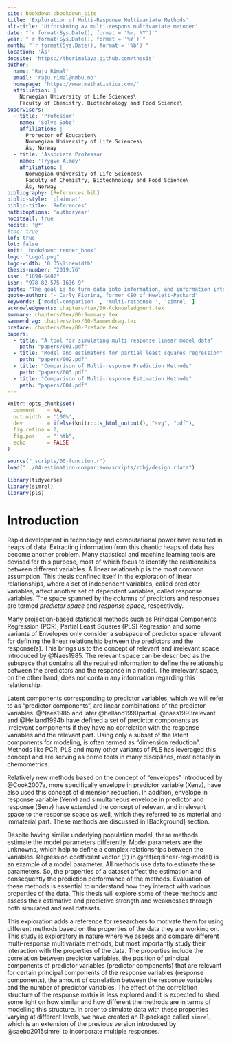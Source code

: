 ```yaml
---
site: bookdown::bookdown_site
title: 'Exploration of Multi-Response Multivariate Methods'
alt-title: 'Utforskning av multi-respons multivariate metoder'
date: "`r format(Sys.Date(), format = '%m, %Y')`"
year: "`r format(Sys.Date(), format = '%Y')`"
month: "`r format(Sys.Date(), format = '%b')`"
location: 'Ås'
docsite: 'https://therimalaya.github.com/thesis'
author:
  name: "Raju Rimal"
  email: 'raju.rimal@nmbu.no'
  homepage: 'https://www.mathatistics.com/'
  affiliation: |
    Norwegian University of Life Sciences\
    Faculty of Chemistry, Biotechnology and Food Science\
supervisors:
  - title: 'Professor'
    name: 'Solve Sæbø'
    affiliation: |
      Prorector of Education\
      Norwegian University of Life Sciences\
      Ås, Norway
  - title: 'Associate Professor'
    name: 'Trygve Almøy'
    affiliation: |
      Norwegian University of Life Sciences\
      Faculty of Chemistry, Biotechnology and Food Science\
      Ås, Norway
bibliography: [References.bib]
biblio-style: 'plainnat'
biblio-title: 'References'
natbiboptions: 'authoryear'
nociteall: true
nocite: '@*'
#toc: true
lof: true
lot: false
knit: 'bookdown::render_book'
logo: "Logo1.png"
logo-width: '0.35\linewidth'
thesis-number: "2019:76"
issn: "1894-6402"
isbn: "978-82-575-1636-9"
quote: "The goal is to turn data into information, and information into insight."
quote-author: "- Carly Fiorina, former CEO of Hewlett-Packard"
keywords: ['model-comparison ', 'multi-response ', 'simrel ']
acknowledgments: chapters/tex/00-Acknowledgment.tex
summary: chapters/tex/00-Summary.tex
sammendrag: chapters/tex/00-Sammendrag.tex
preface: chapters/tex/00-Preface.tex
papers:
  - title: "A tool for simulating multi response linear model data"
    path: "papers/001.pdf"
  - title: "Model and estimators for partial least squares regression"
    path: "papers/002.pdf"
  - title: "Comparison of Multi-response Prediction Methods"
    path: "papers/003.pdf"
  - title: "Comparison of Multi-response Estimation Methods"
    path: "papers/004.pdf"
---
```



```r
knitr::opts_chunk$set(
  comment    = NA,
  out.width  = '100%',
  dev        = ifelse(knitr::is_html_output(), "svg", "pdf"),
  fig.retina = 2,
  fig.pos    = "!htb",
  echo       = FALSE
)
```

```r
source("_scripts/00-function.r")
load("../04-estimation-comparison/scripts/robj/design.rdata")
```

```r
library(tidyverse)
library(simrel)
library(pls)
```

# Introduction #

Rapid development in technology and computational power have resulted in heaps of data. Extracting information from this chaotic heaps of data has become another problem. Many statistical and machine learning tools are devised for this purpose, most of which focus to identify the relationships between different variables. A linear relationship is the most common assumption. This thesis confined itself in the exploration of linear relationships, where a set of independent variables, called predictor variables, affect another set of dependent variables, called response variables. The space spanned by the columns of predictors and responses are termed _predictor space_ and _response space_, respectively. 

Many projection-based statistical methods such as Principal Components Regression (PCR), Partial Least Squares (PLS) Regression and some variants of Envelopes only consider a subspace of predictor space relevant for defining the linear relationship between the predictors and the response(s). This brings us to the concept of relevant and irrelevant space introduced by @Naes1985. The relevant space can be described as the subspace that contains all the required information to define the relationship between the predictors and the response in a model. The irrelevant space, on the other hand, does not contain any information regarding this relationship. 

Latent components corresponding to predictor variables, which we will refer to as "predictor components", are linear combinations of the predictor variables. @Naes1985 and later @helland1990partial, @naes1993relevant and @Helland1994b have defined a set of predictor components as irrelevant components if they have no correlation with the response variables and the relevant part. Using only a subset of the latent components for modeling, is often termed as "dimension reduction". Methods like PCR, PLS and many other variants of PLS has leveraged this concept and are serving as prime tools in many disciplines, most notably in chemometrics.

Relatively new methods based on the concept of "envelopes" introduced by @Cook2007a, more specifically envelope in predictor variable (Xenv), have also used this concept of dimension reduction. In addition, envelope in response variable (Yenv) and simultaneous envelope in predictor and response (Senv) have extended the concept of relevant and irrelevant space to the response space as well, which they referred to as material and immaterial part. These methods are discussed in [Background] section.

Despite having similar underlying population model, these methods estimate the model parameters differently. Model parameters are the unknowns, which help to define a complex relationships between the variables. Regression coefficient vector $(\beta)$ in \@ref(eq:linear-reg-model) is an example of a model parameter. All methods use data to estimate these parameters. So, the properties of a dataset affect the estimation and consequently the prediction performance of the methods. Evaluation of these methods is essential to understand how they interact with various properties of the data. This thesis will explore some of these methods and assess their estimative and predictive strength and weaknesses through both simulated and real datasets.

This exploration adds a reference for researchers to motivate them for using different methods based on the properties of the data they are working on. This study is exploratory in nature where we assess and compare different multi-response multivariate methods, but most importantly study their interaction with the properties of the data. The properties include the correlation between predictor variables, the position of principal components of predictor variables (predictor components) that are relevant for certain principal components of the response variables (response components), the amount of correlation between the response variables and the number of predictor variables. The effect of the correlation structure of the response matrix is less explored and it is expected to shed some light on how similar and how different the methods are in terms of modelling this structure. In order to simulate data with these properties varying at different levels, we have created an R-package called `simrel`, which is an extension of the previous version introduced by @saebo2015simrel to incorporate multiple responses.

